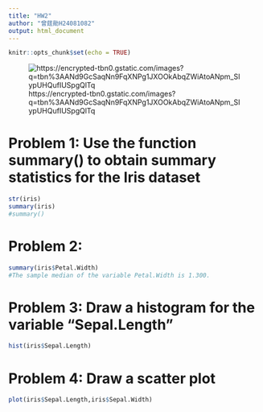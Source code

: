 ```yaml
---
title: "HW2"
author: "曾莛勛H24081082"
output: html_document
---
```


```r
knitr::opts_chunk$set(echo = TRUE)
```
![https://encrypted-tbn0.gstatic.com/images?q=tbn%3AANd9GcSaqNn9FqXNPg1JXOOkAbqZWiAtoANpm_SIypUHQufIUSpgQlTq](https://encrypted-tbn0.gstatic.com/images?q=tbn%3AANd9GcSaqNn9FqXNPg1JXOOkAbqZWiAtoANpm_SIypUHQufIUSpgQlTq)

# Problem 1: Use the function summary() to obtain summary statistics for the Iris dataset 

```r
str(iris)
summary(iris)
#summary()
```

# Problem 2:
```r
summary(iris$Petal.Width)
#The sample median of the variable Petal.Width is 1.300.
```
# Problem 3: Draw a histogram for the variable "Sepal.Length"

```r
hist(iris$Sepal.Length)
```

# Problem 4: Draw a scatter plot 
```r
plot(iris$Sepal.Length,iris$Sepal.Width)
```